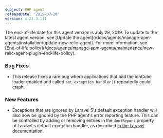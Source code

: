 ```yaml
---
subject: PHP agent
releaseDate: '2015-07-20'
version: 4.23.3.111
---
```


<Callout variant="important">
  The end-of-life date for this agent version is July 29, 2019. To update to the latest agent version, see [Update the agent](/docs/agents/manage-apm-agents/installation/update-new-relic-agent). For more information, see [End-of-life policy](/docs/agents/manage-apm-agents/maintenance/new-relic-agent-plugin-end-life-policy).
</Callout>

### Bug Fixes

* This release fixes a rare bug where applications that had the ionCube loader enabled and called `set_exception_handler()` repeatedly could crash.

### New Features

* Exceptions that are ignored by Laravel 5's default exception handler will also now be ignored by the PHP agent's error reporting feature. This can be controlled by adding or removing entries in the `dontReport` property of Laravel's default exception handler, as described [in the Laravel documentation](http://laravel.com/docs/5.1/errors#report-method).
